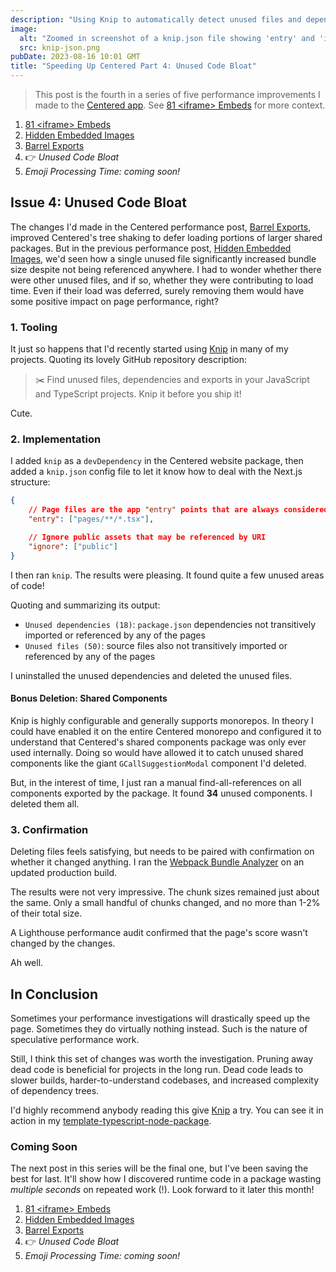 ```yaml
---
description: "Using Knip to automatically detect unused files and dependencies in the Centered repository."
image:
  alt: "Zoomed in screenshot of a knip.json file showing 'entry' and 'ignore' string array entries"
  src: knip-json.png
pubDate: 2023-08-16 10:01 GMT
title: "Speeding Up Centered Part 4: Unused Code Bloat"
---
```



> This post is the fourth in a series of five performance improvements I made to the [Centered app](https://centered.app).
> See [81 &lt;iframe&gt; Embeds](./speeding-up-centered-part-1-81-iframe-embeds) for more context.

1. [81 &lt;iframe&gt; Embeds](./speeding-up-centered-part-1-81-iframe-embeds)
1. [Hidden Embedded Images](./speeding-up-centered-part-2-hidden-embedded-images)
1. [Barrel Exports](./speeding-up-centered-part-3-barrel-exports)
1. 👉 _Unused Code Bloat_
1. _Emoji Processing Time: coming soon!_

## Issue 4: Unused Code Bloat

The changes I'd made in the Centered performance post, [Barrel Exports](./speeding-up-centered-part-3-barrel-exports), improved Centered's tree shaking to defer loading portions of larger shared packages.
But in the previous performance post, [Hidden Embedded Images](./speeding-up-centered-part-2-hidden-embedded-images), we'd seen how a single unused file significantly increased bundle size despite not being referenced anywhere.
I had to wonder whether there were other unused files, and if so, whether they were contributing to load time.
Even if their load was deferred, surely removing them would have some positive impact on page performance, right?

### 1. Tooling

It just so happens that I'd recently started using [Knip](https://github.com/webpro/knip) in many of my projects.
Quoting its lovely GitHub repository description:

> ✂️ Find unused files, dependencies and exports in your JavaScript and TypeScript projects.
> Knip it before you ship it!

Cute.

### 2. Implementation

I added `knip` as a `devDependency` in the Centered website package, then added a `knip.json` config file to let it know how to deal with the Next.js structure:

```json
{
	// Page files are the app "entry" points that are always considered used
	"entry": ["pages/**/*.tsx"],

	// Ignore public assets that may be referenced by URI
	"ignore": ["public"]
}
```

I then ran `knip`.
The results were pleasing.
It found quite a few unused areas of code!

Quoting and summarizing its output:

- `Unused dependencies (18)`: `package.json` dependencies not transitively imported or referenced by any of the pages
- `Unused files (50)`: source files also not transitively imported or referenced by any of the pages

I uninstalled the unused dependencies and deleted the unused files.

#### Bonus Deletion: Shared Components

Knip is highly configurable and generally supports monorepos.
In theory I could have enabled it on the entire Centered monorepo and configured it to understand that Centered's shared components package was only ever used internally.
Doing so would have allowed it to catch unused shared components like the giant `GCallSuggestionModal` component I'd deleted.

But, in the interest of time, I just ran a manual find-all-references on all components exported by the package.
It found **34** unused components.
I deleted them all.

### 3. Confirmation

Deleting files feels satisfying, but needs to be paired with confirmation on whether it changed anything.
I ran the [Webpack Bundle Analyzer](https://github.com/vercel/next.js/tree/canary/packages/next-bundle-analyzer) on an updated production build.

The results were not very impressive.
The chunk sizes remained just about the same.
Only a small handful of chunks changed, and no more than 1-2% of their total size.

A Lighthouse performance audit confirmed that the page's score wasn't changed by the changes.

Ah well.

## In Conclusion

Sometimes your performance investigations will drastically speed up the page.
Sometimes they do virtually nothing instead.
Such is the nature of speculative performance work.

Still, I think this set of changes was worth the investigation.
Pruning away dead code is beneficial for projects in the long run.
Dead code leads to slower builds, harder-to-understand codebases, and increased complexity of dependency trees.

I'd highly recommend anybody reading this give [Knip](https://github.com/webpro/knip) a try.
You can see it in action in my [template-typescript-node-package](https://github.com/JoshuaKGoldberg/template-typescript-node-package).

### Coming Soon

The next post in this series will be the final one, but I've been saving the best for last.
It'll show how I discovered runtime code in a package wasting _multiple seconds_ on repeated work (!).
Look forward to it later this month!

1. [81 &lt;iframe&gt; Embeds](./speeding-up-centered-part-1-81-iframe-embeds)
1. [Hidden Embedded Images](./speeding-up-centered-part-2-hidden-embedded-images)
1. [Barrel Exports](./speeding-up-centered-part-3-barrel-exports)
1. 👉 _Unused Code Bloat_
1. _Emoji Processing Time: coming soon!_
